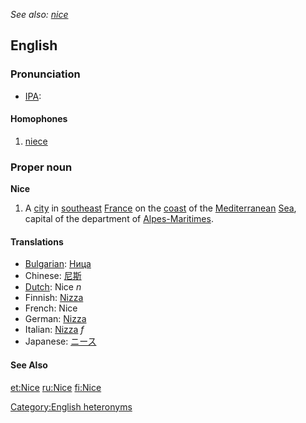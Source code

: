 ''See also: [[nice]]''
==English==

===Pronunciation===
*[[w:IPA|IPA]]: {{IPA|/niːs/}}

====Homophones====
# [[niece]]

===Proper noun===
'''Nice'''
#A [[city]] in [[southeast]] [[France]] on the [[coast]] of the [[Mediterranean]] [[Sea]], capital of the department of [[Alpes-Maritimes]].

====Translations====
*[[Bulgarian]]: [[Ница]]
*Chinese: [[尼斯]]
*[[Dutch]]: Nice ''n''
*Finnish: [[Nizza]]
*French: Nice
*German: [[Nizza]]
*Italian: [[Nizza]] ''f''
*Japanese: [[ニース]]

====See Also====
{{pedialite}}

[[Category:English heteronyms]]

[[et:Nice]]
[[ru:Nice]]
[[fi:Nice]]